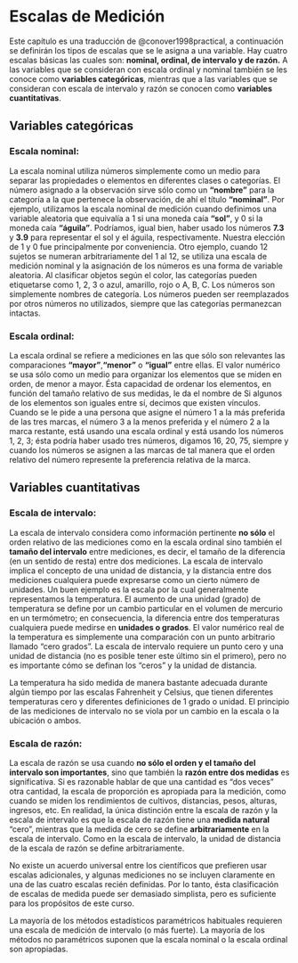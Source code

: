 
# Escalas de Medición

Este capítulo es una traducción de @conover1998practical, a continuación se definirán los tipos de escalas que se le asigna a una variable. Hay cuatro escalas básicas las cuales son: **nominal, ordinal, de intervalo y de razón.** A las variables que se consideran con escala ordinal y nominal también se les conoce como **variables categóricas**, mientras que a las variables que se consideran con escala de intervalo y razón se conocen como **variables cuantitativas**.

##  Variables categóricas

### Escala nominal:  

La escala nominal utiliza números simplemente como un medio para separar las propiedades o elementos en diferentes clases o categorías. El número asignado a la observación sirve sólo como un **"nombre"** para la categoría a la que pertenece la observación, de ahí el título **"nominal"**. Por ejemplo, utilizamos la escala nominal de medición cuando definimos una variable aleatoria que equivalía a $1$ si una moneda caía **"sol"**, y $0$ si la moneda caía **"águila"**. Podríamos, igual bien, haber usado los números **7.3** y **3.9** para representar el sol y el águila, respectivamente. Nuestra elección de $1$ y $0$ fue principalmente por conveniencia.
Otro ejemplo, cuando 12 sujetos se numeran arbitrariamente del 1 al 12, se utiliza una escala de medición nominal y la asignación de los números es una forma de variable aleatoria. Al clasificar objetos según el color, las categorías pueden etiquetarse como 1, 2, 3 o azul, amarillo, rojo o A, B, C. Los números son simplemente nombres de categoría. Los números pueden ser reemplazados por otros números no utilizados, siempre que las categorías permanezcan intactas.


### Escala ordinal: 

La escala ordinal se refiere a mediciones en las que sólo son relevantes las comparaciones **"mayor"**,**"menor"** o **"igual"** entre ellas. El valor numérico se usa sólo como un medio para organizar los elementos que se miden en orden, de menor a mayor.
Ésta capacidad de ordenar los elementos, en función del tamaño relativo de sus medidas, le da el nombre de
Si algunos de los elementos son iguales entre sí, decimos que existen vínculos. Cuando se le pide a una persona que asigne el número 1 a la más preferida de las tres marcas, el número 3 a la menos preferida y el número 2 a la marca restante, está usando una escala ordinal y está usando los números 1, 2, 3; ésta podría haber usado tres números, digamos 16, 20, 75, siempre y cuando los números se asignen a las marcas de tal manera que el orden relativo del número represente la preferencia relativa de la marca.



## Variables cuantitativas

### Escala de intervalo: 

La escala de intervalo considera como información pertinente **no sólo** el orden relativo de las mediciones como en la escala ordinal sino también el **tamaño del intervalo** entre mediciones, es decir, el tamaño de la diferencia (en un sentido de resta) entre dos mediciones. La escala de intervalo implica el concepto de una unidad de distancia, y la distancia entre dos mediciones cualquiera puede expresarse como un cierto número de unidades. Un buen ejemplo es la escala por la cual generalmente representamos la temperatura. El aumento de una unidad (grado) de temperatura se define por un cambio particular en el volumen de mercurio en un termómetro; en consecuencia, la diferencia entre dos temperaturas cualquiera puede medirse en **unidades o grados**. El valor numérico real de la temperatura es simplemente una comparación con un punto arbitrario llamado "cero grados". La escala de intervalo requiere un punto cero y una unidad de distancia (no es posible tener este último sin el primero), pero no es importante cómo se definan los "ceros" y la unidad de distancia.

La temperatura ha sido medida de manera bastante adecuada durante algún tiempo por las escalas Fahrenheit y Celsius, que tienen diferentes temperaturas cero y diferentes definiciones de 1 grado o unidad. El principio de las mediciones de intervalo no se viola por un cambio en la escala o la ubicación o ambos.

### Escala de razón: 

La escala de razón se usa cuando **no sólo el orden y el tamaño del intervalo son importantes**, sino que también la **razón entre dos medidas** es significativa. Si es razonable hablar de que una cantidad es "dos veces" otra cantidad, la escala de proporción es apropiada para la medición, como cuando se miden los rendimientos de cultivos, distancias, pesos, alturas, ingresos, etc. En realidad, la única distinción entre la escala de razón y la escala de intervalo es que la escala de razón tiene una **medida natural** "cero", mientras que la medida de cero se define **arbitrariamente** en la escala de intervalo. Como en la escala de intervalo, la unidad de distancia de la escala de razón se define arbitrariamente.

No existe un acuerdo universal entre los científicos que prefieren usar escalas adicionales, y algunas mediciones no se incluyen claramente en una de las cuatro escalas recién definidas. 
Por lo tanto, ésta clasificación de escalas de medida puede ser demasiado simplista, pero es suficiente para los propósitos de este curso.


La mayoría de los métodos estadísticos paramétricos habituales requieren una escala de medición de intervalo (o más fuerte). La mayoría de los métodos no paramétricos suponen que la escala nominal o la escala ordinal son apropiadas.

